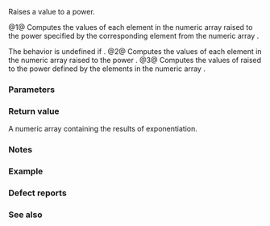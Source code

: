 {{cpp/title|pow{{small|(std::valarray)}}}}
{{cpp/numeric/valarray/navbar}}
{{dcl begin}}
{{dcl header|valarray}}
{{dcl|num=1|
template&lt; class T &gt; 
std::valarray&lt;T&gt; pow( const std::valarray&lt;T&gt;&amp; base, const std::valarray&lt;T&gt;&amp; exp );
}}
{{dcl|num=2|
template&lt; class T &gt; 
std::valarray&lt;T&gt; pow( const std::valarray&lt;T&gt;&amp; base, 
                      const typename std::valarray&lt;T&gt;::value_type&amp; vexp );
}}
{{dcl|num=3|
template&lt; class T &gt; 
std::valarray&lt;T&gt; pow( const typename std::valarray&lt;T&gt;::value_type&amp; vbase,
                      const std::valarray&lt;T&gt;&amp; exp );
}}
{{dcl end}}

Raises a value to a power.

@1@ Computes the values of each element in the numeric array {{c|base}} raised to the power specified by the corresponding element from the numeric array {{c|exp}}.

The behavior is undefined if {{c|1=base.size() != exp.size()}}.
@2@ Computes the values of each element in the numeric array {{c|base}} raised to the power {{c|vexp}}.
@3@ Computes the values of {{c|vbase}} raised to the power defined by the elements in the numeric array {{c|exp}}.

===Parameters===
{{par begin}}
{{par|base|numeric array containing the values of the base}}
{{par|exp|numeric array containing the values of the exponent}}
{{par|vbase|a value defining the base}}
{{par|vexp|a value defining the exponent}}
{{par end}}

===Return value===
A numeric array containing the results of exponentiation.

===Notes===
{{cpp/numeric/valarray/notes unq|pow}}

{{cpp/numeric/valarray/notes ret|pow}}

===Example===
{{example
|code=
#include &lt;cmath&gt;
#include &lt;cstddef&gt;
#include &lt;iomanip&gt;
#include &lt;iostream&gt;
#include &lt;valarray&gt;

class show
{
    friend std::ostream&amp; operator&lt;&lt;(std::ostream&amp; os, show const&amp; r)
    {
        constexpr char const* sup[]
        {
            "\u2070", "\u00B9", "\u00B2", "\u00B3", "\u2074",
            "\u2075", "\u2076", "\u2077", "\u2078", "\u2079"
        };

        for (std::size_t n = 0; n != r.bases.size(); ++n)
        {
            os &lt;&lt; std::left &lt;&lt; r.bases[n] &lt;&lt; std::left;
            if (n &lt; r.exponents.size())
                os &lt;&lt; sup[r.exponents[n] % 10] &lt;&lt; ' ';
            else
                os &lt;&lt; "  ";
        }

        if (r.results.size() != 0)
        {
            os &lt;&lt; '=';
            for (std::size_t n = 0; n != r.results.size(); ++n)
                os &lt;&lt; ' ' &lt;&lt; r.results[n];
        }

        return os &lt;&lt; '\n';
    }

public:
    std::valarray&lt;int&gt; bases{}, exponents{}, results{};
};

int main()
{
    constexpr int base{2};
    constexpr int exponent{5};
    const std::valarray&lt;int&gt; bases{1, 2, 3, 4, 5, 6, 7};
    const std::valarray&lt;int&gt; exponents{0, 1, 2, 3, 4, 5, 6};
    const std::valarray&lt;int&gt; powers1 = std::pow(bases, exponents);
    const std::valarray&lt;int&gt; powers2 = std::pow(bases, exponent);
    const std::valarray&lt;int&gt; powers3 = std::pow(base, exponents);

    std::cout
        &lt;&lt; "pow(const std::valarray&lt;T&gt;&amp; base, const std::valarray&lt;T&gt;&amp; exp); (1)\n"
        &lt;&lt; "base : " &lt;&lt; show{bases}
        &lt;&lt; "exp  : " &lt;&lt; show{exponents}
        &lt;&lt; "pow  : " &lt;&lt; show{bases, exponents, powers1}
        &lt;&lt; '\n'
        &lt;&lt; "pow(const std::valarray&lt;T&gt;&amp; base, const value_type&amp; vexp); (2)\n"
        &lt;&lt; "base : " &lt;&lt; show{bases}
        &lt;&lt; "vexp : " &lt;&lt; exponent &lt;&lt; '\n'
        &lt;&lt; "pow  : " &lt;&lt; show{bases, std::valarray&lt;int&gt;(exponent, bases.size()), powers2}
        &lt;&lt; '\n'
        &lt;&lt; "pow(const value_type&amp; vbase, const std::valarray&lt;T&gt;&amp; exp); (3)\n"
        &lt;&lt; "vbase: " &lt;&lt; base &lt;&lt; '\n'
        &lt;&lt; "exp  : " &lt;&lt; show{exponents}
        &lt;&lt; "pow  : " &lt;&lt; show{std::valarray&lt;int&gt;(base, bases.size()), exponents, powers3};
}
|output=
pow(const std::valarray&lt;T&gt;&amp; base, const std::valarray&lt;T&gt;&amp; exp); (1)
base : 1  2  3  4  5  6  7
exp  : 0  1  2  3  4  5  6
pow  : 1⁰ 2¹ 3² 4³ 5⁴ 6⁵ 7⁶ = 1 2 9 64 625 7776 117649

pow(const std::valarray&lt;T&gt;&amp; base, const value_type&amp; vexp); (2)
base : 1  2  3  4  5  6  7
vexp : 5
pow  : 1⁵ 2⁵ 3⁵ 4⁵ 5⁵ 6⁵ 7⁵ = 1 32 243 1024 3125 7776 16807

pow(const value_type&amp; vbase, const std::valarray&lt;T&gt;&amp; exp); (3)
vbase: 2
exp  : 0  1  2  3  4  5  6
pow  : 2⁰ 2¹ 2² 2³ 2⁴ 2⁵ 2⁶ = 1 2 4 8 16 32 64
}}

=== Defect reports ===
{{dr list begin}}
{{dr list item | wg=lwg|dr=3074|std=C++98|before={{tt|T}} is deduced from both the scalar and the {{tt|valarray}} for {{v|2,3}}, disallowing mixed-type calls |after=only deduce {{tt|T}} from the {{tt|valarray}}}}
{{dr list end}}

===See also===
{{dsc begin}}
{{dsc inc|cpp/numeric/valarray/dsc sqrt}}
{{dsc inc|cpp/numeric/math/dsc pow}}
{{dsc inc|cpp/numeric/complex/dsc pow}}
{{dsc end}}

{{langlinks|de|es|fr|it|ja|pt|ru|zh}}